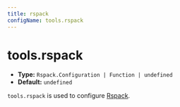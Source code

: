 ```yaml
---
title: rspack
configName: tools.rspack
---
```


# tools.rspack

- **Type:** `Rspack.Configuration | Function | undefined`
- **Default:** `undefined`

`tools.rspack` is used to configure [Rspack](https://rspack.dev/).


<RsbuildConig />
